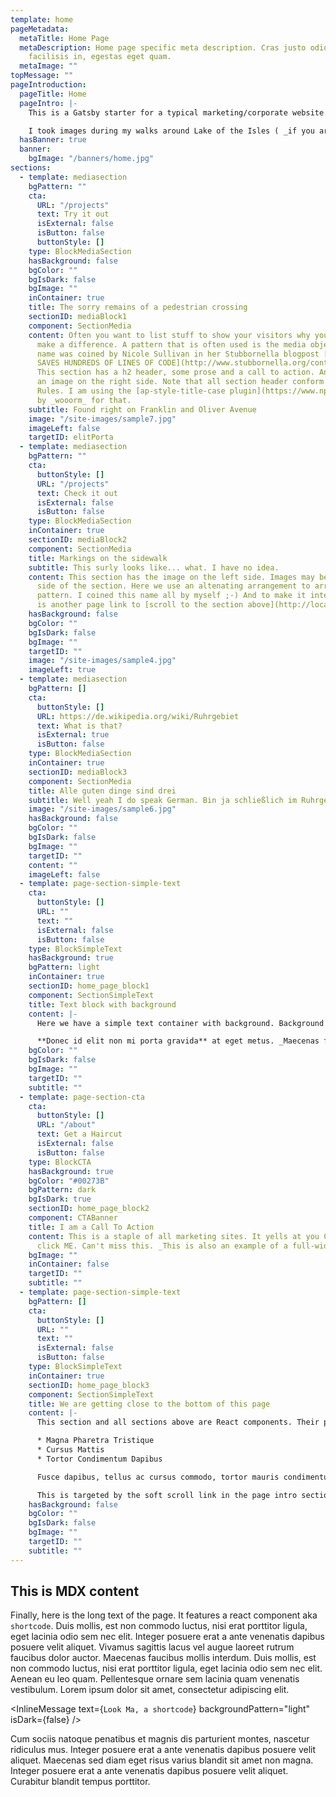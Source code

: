 ```yaml
---
template: home
pageMetadata:
  metaTitle: Home Page
  metaDescription: Home page specific meta description. Cras justo odio, dapibus ac
    facilisis in, egestas eget quam.
  metaImage: ""
topMessage: ""
pageIntroduction:
  pageTitle: Home
  pageIntro: |-
    This is a Gatsby starter for a typical marketing/corporate website. Content is created with [MDX](https://www.gatsbyjs.org/docs/mdx/). It lets you write JSX embedded inside Markdown. It’s a great combination because it allows you to use Markdown’s terse syntax (such as # Heading) for your content and JSX for more advanced, or reusable components. This page is using several components and then at the bottom there is also some markdown body text.

    I took images during my walks around Lake of the Isles ( _if you are from Minneapolis you know where that is_ ) to provide some interesting visuals. This home page features a simple banner and startes with an introduction that features a somewhat larger font size, well, it is an intro after all. Inside this intro you'll find an [in-page link to a section below. Please click it.](http://localhost:8000/#testTarget). Throughout the site smooth scrolling is implemented with [smooth-scroll](https://github.com/cferdinandi/smooth-scroll) a plugin by _cferdinandi_. I'd have liked to use `scroll-behavior: smooth;` which is browser native but Safari doesn't support it and a couple of polyfills didn't seem to work. Once you start scrolling a back-to-top link will appear in the lower right corner of the page, which will scroll the page back to... wait for it... the top of the page.
  hasBanner: true
  banner:
    bgImage: "/banners/home.jpg"
sections:
  - template: mediasection
    bgPattern: ""
    cta:
      URL: "/projects"
      text: Try it out
      isExternal: false
      isButton: false
      buttonStyle: []
    type: BlockMediaSection
    hasBackground: false
    bgColor: ""
    bgIsDark: false
    bgImage: ""
    inContainer: true
    title: The sorry remains of a pedestrian crossing
    sectionID: mediaBlock1
    component: SectionMedia
    content: Often you want to list stuff to show your visitors why you and your products
      make a difference. A pattern that is often used is the media object pattern. This
      name was coined by Nicole Sullivan in her Stubbornella blogpost [THE MEDIA OBJECT
      SAVES HUNDREDS OF LINES OF CODE](http://www.stubbornella.org/content/2010/06/25/the-media-object-saves-hundreds-of-lines-of-code/).
      This section has a h2 header, some prose and a call to action. And, of course,
      an image on the right side. Note that all section header conform to AP Style Capitalization
      Rules. I am using the [ap-style-title-case plugin](https://www.npmjs.com/package/ap-style-title-case)
      by _wooorm_ for that.
    subtitle: Found right on Franklin and Oliver Avenue
    image: "/site-images/sample7.jpg"
    imageLeft: false
    targetID: elitPorta
  - template: mediasection
    bgPattern: ""
    cta:
      buttonStyle: []
      URL: "/projects"
      text: Check it out
      isExternal: false
      isButton: false
    type: BlockMediaSection
    inContainer: true
    sectionID: mediaBlock2
    component: SectionMedia
    title: Markings on the sidewalk
    subtitle: This surly looks like... what. I have no idea.
    content: This section has the image on the left side. Images may be placed on either
      side of the section. Here we use an altenating arrangement to arrive at a ZigZag
      pattern. I coined this name all by myself ;-) And to make it interesting there
      is another page link to [scroll to the section above](http://localhost:8000/#elitPorta).
    hasBackground: false
    bgColor: ""
    bgIsDark: false
    bgImage: ""
    targetID: ""
    image: "/site-images/sample4.jpg"
    imageLeft: true
  - template: mediasection
    bgPattern: []
    cta:
      buttonStyle: []
      URL: https://de.wikipedia.org/wiki/Ruhrgebiet
      text: What is that?
      isExternal: true
      isButton: false
    type: BlockMediaSection
    inContainer: true
    sectionID: mediaBlock3
    component: SectionMedia
    title: Alle guten dinge sind drei
    subtitle: Well yeah I do speak German. Bin ja schließlich im Ruhrgebiet geboren.
    image: "/site-images/sample6.jpg"
    hasBackground: false
    bgColor: ""
    bgIsDark: false
    bgImage: ""
    targetID: ""
    content: ""
    imageLeft: false
  - template: page-section-simple-text
    cta:
      buttonStyle: []
      URL: ""
      text: ""
      isExternal: false
      isButton: false
    type: BlockSimpleText
    hasBackground: true
    bgPattern: light
    inContainer: true
    sectionID: home_page_block1
    component: SectionSimpleText
    title: Text block with background
    content: |-
      Here we have a simple text container with background. Background is courtesy of [Gradient Magic](https://www.gradientmagic.com/), a free gallery of fantastic and unique CSS gradients. Since we are using MDX to author content, this content may also include react components. In this website I am using this capability like Wordpress uses Shortcodes. An example is used down a couple of sections.

      **Donec id elit non mi porta gravida** at eget metus. _Maecenas faucibus mollis interdum_. Fusce dapibus, tellus ac cursus commodo, tortor mauris condimentum nibh, ut fermentum massa justo sit amet risus. Maecenas faucibus mollis interdum. Duis mollis, **est non commodo luctus**, nisi erat porttitor ligula, eget lacinia odio sem nec elit.
    bgColor: ""
    bgIsDark: false
    bgImage: ""
    targetID: ""
    subtitle: ""
  - template: page-section-cta
    cta:
      buttonStyle: []
      URL: "/about"
      text: Get a Haircut
      isExternal: false
      isButton: false
    type: BlockCTA
    hasBackground: true
    bgColor: "#00273B"
    bgPattern: dark
    bgIsDark: true
    sectionID: home_page_block2
    component: CTABanner
    title: I am a Call To Action
    content: This is a staple of all marketing sites. It yells at you Click, click,
      click ME. Can't miss this. _This is also an example of a full-width background._
    bgImage: ""
    inContainer: false
    targetID: ""
    subtitle: ""
  - template: page-section-simple-text
    bgPattern: []
    cta:
      buttonStyle: []
      URL: ""
      text: ""
      isExternal: false
      isButton: false
    type: BlockSimpleText
    inContainer: true
    sectionID: home_page_block3
    component: SectionSimpleText
    title: We are getting close to the bottom of this page
    content: |-
      This section and all sections above are React components. Their props are defined in the Frontmatter of this page. This section is the last one of these. Nothing special here, just a text-based section.

      * Magna Pharetra Tristique
      * Cursus Mattis
      * Tortor Condimentum Dapibus

      Fusce dapibus, tellus ac cursus commodo, tortor mauris condimentum nibh, ut fermentum massa justo sit amet risus. Maecenas sed diam eget risus varius blandit sit amet non magna. Fusce dapibus, tellus ac cursus commodo, tortor mauris condimentum nibh, ut fermentum massa justo sit amet risus. Nullam quis risus eget urna mollis ornare vel eu leo. Integer posuere erat a ante venenatis dapibus posuere velit aliquet. Here is an inline target `<div id="testTarget">`.

      This is targeted by the soft scroll link in the page intro section. Fusce dapibus, tellus ac cursus commodo, tortor mauris condimentum nibh, ut fermentum massa justo sit amet risus. Nulla vitae elit libero, a pharetra augue. Curabitur blandit tempus porttitor. Cras justo odio, dapibus ac facilisis in, egestas eget quam. Vivamus sagittis lacus vel augue laoreet rutrum faucibus dolor auctor. Nullam quis risus eget urna mollis ornare vel eu leo.
    hasBackground: false
    bgColor: ""
    bgIsDark: false
    bgImage: ""
    targetID: ""
    subtitle: ""
---
```


## This is MDX content

Finally, here is the long text of the page. It features a react component aka `shortcode`. Duis mollis, est non commodo luctus, nisi erat porttitor ligula, eget lacinia odio sem nec elit. Integer posuere erat a ante venenatis dapibus posuere velit aliquet. Vivamus sagittis lacus vel augue laoreet rutrum faucibus dolor auctor. Maecenas faucibus mollis interdum. Duis mollis, est non commodo luctus, nisi erat porttitor ligula, eget lacinia odio sem nec elit. Aenean eu leo quam. Pellentesque ornare sem lacinia quam venenatis vestibulum. Lorem ipsum dolor sit amet, consectetur adipiscing elit.

<InlineMessage text={`Look Ma, a shortcode`} backgroundPattern="light" isDark={false} />

Cum sociis natoque penatibus et magnis dis parturient montes, nascetur ridiculus mus. Integer posuere erat a ante venenatis dapibus posuere velit aliquet. Maecenas sed diam eget risus varius blandit sit amet non magna. Integer posuere erat a ante venenatis dapibus posuere velit aliquet. Curabitur blandit tempus porttitor.
